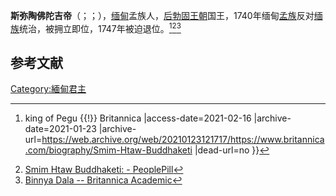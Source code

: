 '''斯弥陶佛陀吉帝'''（{{lang-my|သမိန်ထောဗုဒ္ဓကိတ္တိ}}；{{lang-en|Smim Htaw Buddhaketi}}；{{bd|？年|？月？日|？年|？月？日|catidx=S}}），[[缅甸|缅甸]]孟族人，[[后勃固王朝|后勃固王朝]]国王，1740年缅甸[[孟族|孟族]]反对[[缅族|缅族]]统治，被拥立即位，1747年被迫退位。<ref>{{Cite web |url=https://www.britannica.com/biography/Smim-Htaw-Buddhaketi |title=Smim Htaw Buddhaketi {{!}} king of Pegu {{!}} Britannica |access-date=2021-02-16 |archive-date=2021-01-23 |archive-url=https://web.archive.org/web/20210123121717/https://www.britannica.com/biography/Smim-Htaw-Buddhaketi |dead-url=no }}</ref><ref>[https://peoplepill.com/people/smim-htaw-buddhaketi/ Smim Htaw Buddhaketi: - PeoplePill]</ref><ref>[https://academic-eb-com.eres.qnl.qa/levels/collegiate/article/Binnya-Dala/79239 Binnya Dala -- Britannica Academic]</ref>

== 参考文献 ==
{{Reflist}}

{{Burmese monarchs}}
[[Category:緬甸君主|Category:緬甸君主]]